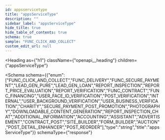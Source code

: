 ```yaml
---
id: appsservicetype
title: "appsServiceType"
description: ""
sidebar_label: "appsServiceType"
hide_title: true
hide_table_of_contents: true
schema: true
sample: "FUNC_CLICK_AND_COLLECT"
custom_edit_url: null
---
```



<Heading
  as={"h1"}
  className={"openapi__heading"}
  children={"appsServiceType"}
>
</Heading>





<Schema
  schema={{"enum":["FUNC_CLICK_AND_COLLECT","FUNC_DELIVERY","FUNC_SECURE_PAYMENT","LEAD_GEN_PURE","LEAD_GEN_LOAN","REPORT_INSPECTION","REPORT_PRICE_EVALUATION","REPORT_VERIFICATION","FUNC_CONTRACT","FUNC_FINANCING","USER_FACE_ID_VERIFICATION","POST_VERIFICATION","INTERNAL","USER_BACKGROUND_VERIFICATION","USER_BUSINESS_VERIFICATION","CHARITY","SECURE_PAYMENT_POST_PROMOTION","PHOTOGRAPHY","DOWNLOADABLE_CONTENT_GENERATION","REPORT_INSPECTION_CHAT","ADDITIONAL_INFORMATION","ACCOUNTING","ASSISTANT","ADVERTISEMENT","CONTRACT_POST","SITE_BUILDER","FORM_BUILDER","AUCTION","POST_DETAIL_ENHANCER","POST_REORDER"],"type":"string","title":"appsServiceType"}}
  schemaType={"response"}
>
  
</Schema>
            